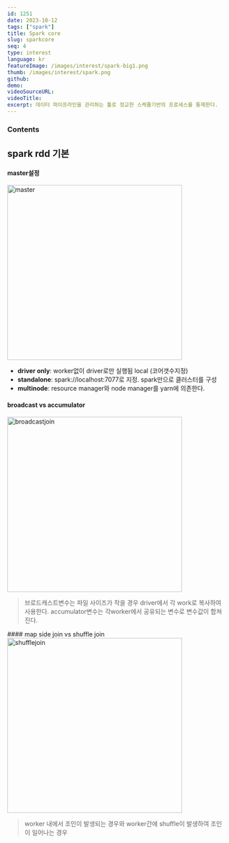 ```yaml
---
id: 1251
date: 2023-10-12
tags: ["spark"]
title: Spark core
slug: sparkcore
seq: 4
type: interest
language: kr
featureImage: /images/interest/spark-big1.png
thumb: /images/interest/spark.png
github:
demo:
videoSourceURL:
videoTitle:
excerpt: 데이터 파이프라인을 관리하는 툴로 정교한 스케쥴기반의 프로세스를 통제한다.
---
```


### Contents

## spark rdd 기본

<SearchShow
  script="cat /home/yknam/pythonfiles/pyspark/sparkRdd1.py"
  script1="/home/yknam/pythonfiles/pyspark/sparkRdd1.py"
  port="7878"
/>

#### master설정

<div style={{ float: "right", marginLeft: "20px" }}>
  <img src="/images/interest/spark-master.png" width="400" alt="master" />
</div>

- **driver only**: worker없이 driver로만 실행됨 local (코어갯수지정)
- **standalone**: spark://localhost:7077로 지정. spark만으로 클러스터를 구성
- **multinode**: resource manager와 node manager를 yarn에 의존한다.
  <div style={{ clear: "both" }} />

#### broadcast vs accumulator

<div style={{ float: "right", marginLeft: "20px" }}>
  <img
    src="/images/interest/sparkcore-broadcast.png"
    width="400"
    alt="broadcastjoin"
  />
</div>

> 브로드캐스트변수는 파일 사이즈가 작을 경우 driver에서 각 work로 복사하여 사용한다.
> accumulator변수는 각worker에서 공유되는 변수로 변수값이 합쳐진다.

<div style={{ clear: "both" }} />
<SearchShow
  script="cat /home/yknam/pythonfiles/pyspark/sparkRddToDF.py"
  port="7878"
/>
#### map side join vs shuffle join
<div style={{ float: "right", marginLeft: "20px" }}>
  <img
    src="/images/interest/sparkcore-shufflejoin.png"
    width="400"
    alt="shufflejoin"
  />
</div>

> worker 내에서 조인이 발생되는 경우와 worker간에 shuffle이 발생하여
> 조인이 일어나는 경우

<div style={{ clear: "both" }} />
